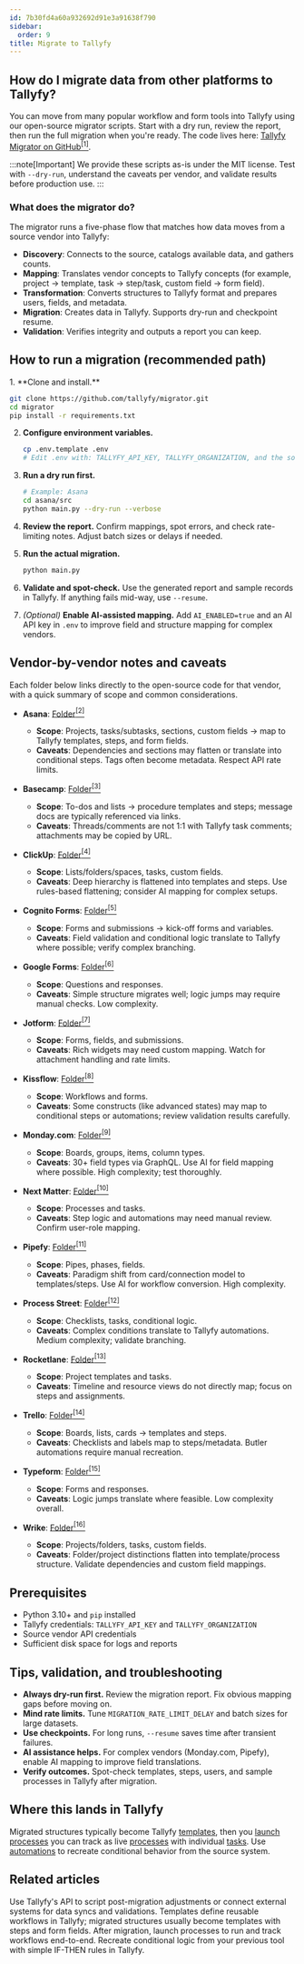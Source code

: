 ```yaml
---
id: 7b30fd4a60a932692d91e3a91638f790
sidebar:
  order: 9
title: Migrate to Tallyfy
---
```



## How do I migrate data from other platforms to Tallyfy?

You can move from many popular workflow and form tools into Tallyfy using our open-source migrator scripts. Start with a dry run, review the report, then run the full migration when you're ready. The code lives here: [Tallyfy Migrator on GitHub](https://github.com/tallyfy/migrator)<a href="https://github.com/tallyfy/migrator" rel="nofollow noopener noreferrer" target="_blank"><sup>[1]</sup></a>.

:::note[Important]
We provide these scripts as-is under the MIT license. Test with `--dry-run`, understand the caveats per vendor, and validate results before production use.
:::

### What does the migrator do?

The migrator runs a five-phase flow that matches how data moves from a source vendor into Tallyfy:

- **Discovery**: Connects to the source, catalogs available data, and gathers counts.
- **Mapping**: Translates vendor concepts to Tallyfy concepts (for example, project → template, task → step/task, custom field → form field).
- **Transformation**: Converts structures to Tallyfy format and prepares users, fields, and metadata.
- **Migration**: Creates data in Tallyfy. Supports dry-run and checkpoint resume.
- **Validation**: Verifies integrity and outputs a report you can keep.

## How to run a migration (recommended path)

<Steps>
1. **Clone and install.**

   ```bash
   git clone https://github.com/tallyfy/migrator.git
   cd migrator
   pip install -r requirements.txt
   ```

2. **Configure environment variables.**

   ```bash
   cp .env.template .env
   # Edit .env with: TALLYFY_API_KEY, TALLYFY_ORGANIZATION, and the source vendor's API keys
   ```

3. **Run a dry run first.**

   ```bash
   # Example: Asana
   cd asana/src
   python main.py --dry-run --verbose
   ```

4. **Review the report.** Confirm mappings, spot errors, and check rate-limiting notes. Adjust batch sizes or delays if needed.

5. **Run the actual migration.**

   ```bash
   python main.py
   ```

6. **Validate and spot-check.** Use the generated report and sample records in Tallyfy. If anything fails mid-way, use `--resume`.

7. *(Optional)* **Enable AI-assisted mapping.** Add `AI_ENABLED=true` and an AI API key in `.env` to improve field and structure mapping for complex vendors.
</Steps>

## Vendor-by-vendor notes and caveats

Each folder below links directly to the open-source code for that vendor, with a quick summary of scope and common considerations.

- **Asana**: [Folder](https://github.com/tallyfy/migrator/tree/main/asana)<a href="https://github.com/tallyfy/migrator/tree/main/asana" rel="nofollow noopener noreferrer" target="_blank"><sup>[2]</sup></a>
  - **Scope**: Projects, tasks/subtasks, sections, custom fields → map to Tallyfy templates, steps, and form fields.
  - **Caveats**: Dependencies and sections may flatten or translate into conditional steps. Tags often become metadata. Respect API rate limits.

- **Basecamp**: [Folder](https://github.com/tallyfy/migrator/tree/main/basecamp)<a href="https://github.com/tallyfy/migrator/tree/main/basecamp" rel="nofollow noopener noreferrer" target="_blank"><sup>[3]</sup></a>
  - **Scope**: To-dos and lists → procedure templates and steps; message docs are typically referenced via links.
  - **Caveats**: Threads/comments are not 1:1 with Tallyfy task comments; attachments may be copied by URL.

- **ClickUp**: [Folder](https://github.com/tallyfy/migrator/tree/main/clickup)<a href="https://github.com/tallyfy/migrator/tree/main/clickup" rel="nofollow noopener noreferrer" target="_blank"><sup>[4]</sup></a>
  - **Scope**: Lists/folders/spaces, tasks, custom fields.
  - **Caveats**: Deep hierarchy is flattened into templates and steps. Use rules-based flattening; consider AI mapping for complex setups.

- **Cognito Forms**: [Folder](https://github.com/tallyfy/migrator/tree/main/cognito-forms)<a href="https://github.com/tallyfy/migrator/tree/main/cognito-forms" rel="nofollow noopener noreferrer" target="_blank"><sup>[5]</sup></a>
  - **Scope**: Forms and submissions → kick-off forms and variables.
  - **Caveats**: Field validation and conditional logic translate to Tallyfy where possible; verify complex branching.

- **Google Forms**: [Folder](https://github.com/tallyfy/migrator/tree/main/google-forms)<a href="https://github.com/tallyfy/migrator/tree/main/google-forms" rel="nofollow noopener noreferrer" target="_blank"><sup>[6]</sup></a>
  - **Scope**: Questions and responses.
  - **Caveats**: Simple structure migrates well; logic jumps may require manual checks. Low complexity.

- **Jotform**: [Folder](https://github.com/tallyfy/migrator/tree/main/jotform)<a href="https://github.com/tallyfy/migrator/tree/main/jotform" rel="nofollow noopener noreferrer" target="_blank"><sup>[7]</sup></a>
  - **Scope**: Forms, fields, and submissions.
  - **Caveats**: Rich widgets may need custom mapping. Watch for attachment handling and rate limits.

- **Kissflow**: [Folder](https://github.com/tallyfy/migrator/tree/main/kissflow)<a href="https://github.com/tallyfy/migrator/tree/main/kissflow" rel="nofollow noopener noreferrer" target="_blank"><sup>[8]</sup></a>
  - **Scope**: Workflows and forms.
  - **Caveats**: Some constructs (like advanced states) may map to conditional steps or automations; review validation results carefully.

- **Monday.com**: [Folder](https://github.com/tallyfy/migrator/tree/main/monday)<a href="https://github.com/tallyfy/migrator/tree/main/monday" rel="nofollow noopener noreferrer" target="_blank"><sup>[9]</sup></a>
  - **Scope**: Boards, groups, items, column types.
  - **Caveats**: 30+ field types via GraphQL. Use AI for field mapping where possible. High complexity; test thoroughly.

- **Next Matter**: [Folder](https://github.com/tallyfy/migrator/tree/main/nextmatter)<a href="https://github.com/tallyfy/migrator/tree/main/nextmatter" rel="nofollow noopener noreferrer" target="_blank"><sup>[10]</sup></a>
  - **Scope**: Processes and tasks.
  - **Caveats**: Step logic and automations may need manual review. Confirm user-role mapping.

- **Pipefy**: [Folder](https://github.com/tallyfy/migrator/tree/main/pipefy)<a href="https://github.com/tallyfy/migrator/tree/main/pipefy" rel="nofollow noopener noreferrer" target="_blank"><sup>[11]</sup></a>
  - **Scope**: Pipes, phases, fields.
  - **Caveats**: Paradigm shift from card/connection model to templates/steps. Use AI for workflow conversion. High complexity.

- **Process Street**: [Folder](https://github.com/tallyfy/migrator/tree/main/process-street)<a href="https://github.com/tallyfy/migrator/tree/main/process-street" rel="nofollow noopener noreferrer" target="_blank"><sup>[12]</sup></a>
  - **Scope**: Checklists, tasks, conditional logic.
  - **Caveats**: Complex conditions translate to Tallyfy automations. Medium complexity; validate branching.

- **Rocketlane**: [Folder](https://github.com/tallyfy/migrator/tree/main/rocketlane)<a href="https://github.com/tallyfy/migrator/tree/main/rocketlane" rel="nofollow noopener noreferrer" target="_blank"><sup>[13]</sup></a>
  - **Scope**: Project templates and tasks.
  - **Caveats**: Timeline and resource views do not directly map; focus on steps and assignments.

- **Trello**: [Folder](https://github.com/tallyfy/migrator/tree/main/trello)<a href="https://github.com/tallyfy/migrator/tree/main/trello" rel="nofollow noopener noreferrer" target="_blank"><sup>[14]</sup></a>
  - **Scope**: Boards, lists, cards → templates and steps.
  - **Caveats**: Checklists and labels map to steps/metadata. Butler automations require manual recreation.

- **Typeform**: [Folder](https://github.com/tallyfy/migrator/tree/main/typeform)<a href="https://github.com/tallyfy/migrator/tree/main/typeform" rel="nofollow noopener noreferrer" target="_blank"><sup>[15]</sup></a>
  - **Scope**: Forms and responses.
  - **Caveats**: Logic jumps translate where feasible. Low complexity overall.

- **Wrike**: [Folder](https://github.com/tallyfy/migrator/tree/main/wrike)<a href="https://github.com/tallyfy/migrator/tree/main/wrike" rel="nofollow noopener noreferrer" target="_blank"><sup>[16]</sup></a>
  - **Scope**: Projects/folders, tasks, custom fields.
  - **Caveats**: Folder/project distinctions flatten into template/process structure. Validate dependencies and custom field mappings.

## Prerequisites

- Python 3.10+ and `pip` installed
- Tallyfy credentials: `TALLYFY_API_KEY` and `TALLYFY_ORGANIZATION`
- Source vendor API credentials
- Sufficient disk space for logs and reports

## Tips, validation, and troubleshooting

- **Always dry-run first.** Review the migration report. Fix obvious mapping gaps before moving on.
- **Mind rate limits.** Tune `MIGRATION_RATE_LIMIT_DELAY` and batch sizes for large datasets.
- **Use checkpoints.** For long runs, `--resume` saves time after transient failures.
- **AI assistance helps.** For complex vendors (Monday.com, Pipefy), enable AI mapping to improve field translations.
- **Verify outcomes.** Spot-check templates, steps, users, and sample processes in Tallyfy after migration.

## Where this lands in Tallyfy

Migrated structures typically become Tallyfy [templates](/products/pro/documenting/templates/), then you [launch processes](/products/pro/launching/) you can track as live [processes](/products/pro/tracking-and-tasks/processes/) with individual [tasks](/products/pro/tracking-and-tasks/tasks/). Use [automations](/products/pro/documenting/templates/automations/) to recreate conditional behavior from the source system.

## Related articles
<CardGrid>
<LinkTitleCard header="<b>Pro > Integrations > Open API</b>" href="/products/pro/integrations/open-api/" > Use Tallyfy's API to script post-migration adjustments or connect external systems for data syncs and validations. </LinkTitleCard>
<LinkTitleCard header="<b>Documenting > Templates</b>" href="/products/pro/documenting/templates/" > Templates define reusable workflows in Tallyfy; migrated structures usually become templates with steps and form fields. </LinkTitleCard>
<LinkTitleCard header="<b>Tracking and Tasks > Processes</b>" href="/products/pro/tracking-and-tasks/processes/" > After migration, launch processes to run and track workflows end-to-end. </LinkTitleCard>
<LinkTitleCard header="<b>Templates > Automations</b>" href="/products/pro/documenting/templates/automations/" > Recreate conditional logic from your previous tool with simple IF-THEN rules in Tallyfy. </LinkTitleCard>
</CardGrid>